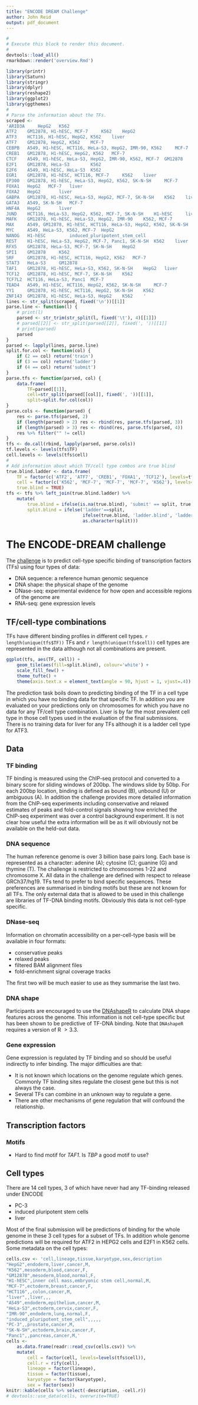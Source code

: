 ```yaml
---
title: "ENCODE DREAM Challenge"
author: John Reid
output: pdf_document
---
```


```r
#
# Execute this block to render this document.
#
devtools::load_all()
rmarkdown::render('overview.Rmd')
```


```r
library(printr)
library(Saturn)
library(stringr)
library(dplyr)
library(reshape2)
library(ggplot2)
library(ggthemes)
#
# Parse the information about the TFs.
scraped <-
'ARID3A 	HepG2 	K562 	
ATF2 	GM12878, H1-hESC, MCF-7 	K562 	HepG2
ATF3 	HCT116, H1-hESC, HepG2, K562 	liver 	
ATF7 	GM12878, HepG2, K562 	MCF-7 	
CEBPB 	A549, H1-hESC, HCT116, HeLa-S3, HepG2, IMR-90, K562 	MCF-7 	
CREB1 	GM12878, H1-hESC, HepG2, K562 	MCF-7 	
CTCF 	A549, H1-hESC, HeLa-S3, HepG2, IMR-90, K562, MCF-7 	GM12878 	PC-3, induced_pluripotent_stem_cell
E2F1 	GM12878, HeLa-S3 		K562
E2F6 	A549, H1-hESC, HeLa-S3 	K562 	
EGR1 	GM12878, H1-hESC, HCT116, MCF-7 	K562 	liver
EP300 	GM12878, H1-hESC, HeLa-S3, HepG2, K562, SK-N-SH 	MCF-7 	
FOXA1 	HepG2 	MCF-7 	liver
FOXA2 	HepG2 		liver
GABPA 	GM12878, H1-hESC, HeLa-S3, HepG2, MCF-7, SK-N-SH 	K562 	liver
GATA3 	A549, SK-N-SH 	MCF-7 	
HNF4A 	HepG2 		liver
JUND 	HCT116, HeLa-S3, HepG2, K562, MCF-7, SK-N-SH 	H1-hESC 	liver
MAFK 	GM12878, H1-hESC, HeLa-S3, HepG2, IMR-90 	K562, MCF-7 	
MAX 	A549, GM12878, H1-hESC, HCT116, HeLa-S3, HepG2, K562, SK-N-SH 	MCF-7 	liver
MYC 	A549, HeLa-S3, K562, MCF-7 	HepG2 	
NANOG 	H1-hESC 		induced_pluripotent_stem_cell
REST 	H1-hESC, HeLa-S3, HepG2, MCF-7, Panc1, SK-N-SH 	K562 	liver
RFX5 	GM12878, HeLa-S3, MCF-7, SK-N-SH 	HepG2 	
SPI1 	GM12878 	K562 	
SRF 	GM12878, H1-hESC, HCT116, HepG2, K562 	MCF-7 	
STAT3 	HeLa-S3 	GM12878 	
TAF1 	GM12878, H1-hESC, HeLa-S3, K562, SK-N-SH 	HepG2 	liver
TCF12 	GM12878, H1-hESC, MCF-7, SK-N-SH 	K562 	
TCF7L2 	HCT116, HeLa-S3, Panc1 	MCF-7 	
TEAD4 	A549, H1-hESC, HCT116, HepG2, K562, SK-N-SH 	MCF-7 	
YY1 	GM12878, H1-hESC, HCT116, HepG2, SK-N-SH 	K562 	
ZNF143 	GM12878, H1-hESC, HeLa-S3, HepG2 	K562 	'
lines <- str_split(scraped, fixed('\n'))[[1]]
parse.line <- function(l) {
    # print(l)
    parsed <- str_trim(str_split(l, fixed('\t'), 4)[[1]])
    # parsed[[2]] <- str_split(parsed[[2]], fixed(', '))[[1]]
    # print(parsed)
    parsed
}
parsed <- lapply(lines, parse.line)
split.for.col <- function(col) {
    if (2 == col) return('train')
    if (3 == col) return('ladder')
    if (4 == col) return('submit')
}
parse.tfs <- function(parsed, col) {
    data.frame(
        TF=parsed[[1]],
        cell=str_split(parsed[[col]], fixed(', '))[[1]],
        split=split.for.col(col))
}
parse.cols <- function(parsed) {
    res <- parse.tfs(parsed, 2)
    if (length(parsed) > 2) res <- rbind(res, parse.tfs(parsed, 3))
    if (length(parsed) > 3) res <- rbind(res, parse.tfs(parsed, 4))
    res %>% filter("" != cell)
}
tfs <- do.call(rbind, lapply(parsed, parse.cols))
tf.levels <- levels(tfs$TF)
cell.levels <- levels(tfs$cell)
#
# Add information about which TF/cell type combos are true blind
true.blind.ladder <- data.frame(
    TF = factor(c('ATF2', 'ATF7', 'CREB1', 'FOXA1', 'TCF12'), levels=tf.levels),
    cell = factor(c('K562', 'MCF-7', 'MCF-7', 'MCF-7', 'K562'), levels=cell.levels),
    true.blind = TRUE)
tfs <- tfs %>% left_join(true.blind.ladder) %>%
    mutate(
        true.blind = ifelse(is.na(true.blind), 'submit' == split, true.blind),
        split.blind = ifelse('ladder'==split,
                             ifelse(true.blind, 'ladder.blind', 'ladder'),
                             as.character(split)))
```


# The ENCODE-DREAM challenge

The [challenge](https://www.synapse.org/#!Synapse:syn6131484/wiki/) is to
predict cell-type specific binding of transcription factors (TFs) using four
types of data:

- DNA sequence: a reference human genomic sequence
- DNA shape: the physical shape of the genome
- DNase-seq: experimental evidence for how open and accessible regions of the genome are
- RNA-seq: gene expression levels


## TF/cell-type combinations

TFs have different binding profiles in different cell types. `r length(unique(tfs$TF))`
TFs and `r length(unique(tfs$cell))` cell types are represented in the data although not
all combinations are present.

```r
ggplot(tfs, aes(TF, cell)) +
    geom_tile(aes(fill=split.blind), colour='white') +
    scale_fill_few() +
    theme_tufte() +
    theme(axis.text.x = element_text(angle = 90, hjust = 1, vjust=.4))
```

The prediction task boils down to predicting binding of the TF in a cell type
in which you have no binding data for that specific TF. In addition you are
evaluated on your predictions only on chromosomes for which you have no data
for any TF/cell type combination. Liver is by far the most prevalent cell type
in those cell types used in the evaluation of the final submissions. There is
no training data for liver for any TFs although it is a ladder cell type for
ATF3.


## Data


### TF binding

TF binding is measured using the ChIP-seq protocol and converted to a binary
score for sliding windows of 200bp. The windows slide by 50bp. For each 200bp
location, binding is defined as bound (B), unbound (U) or ambiguous (A). In
addition the challenge provides more detailed information from the ChIP-seq
experiments including conservative and relaxed estimates of peaks and
fold-control signals showing how enriched the ChIP-seq experiment was over a
control background experiment. It is not clear how useful the extra information
will be as it will obviously not be available on the held-out data.


### DNA sequence

The human reference genome is over 3 billion base pairs long. Each base is
represented as a character: adenine (A); cytosine (C); guanine (G) and thymine
(T). The challenge is restricted to chromosomes 1-22 and chromosome X. All data
in the challenge are defined with respect to release GRCh37/hg19.  TFs tend to
prefer to bind specific sequences. These preferences are summarised in binding
motifs but these are not known for all TFs. The only external data that is
allowed to be used in this challenge are libraries of TF-DNA binding motifs.
Obviously this data is not cell-type specific.


### DNase-seq

Information on chromatin accessibility on a per-cell-type basis will be
available in four formats:

- conservative peaks
- relaxed peaks
- filtered BAM alignment files
- fold-enrichment signal coverage tracks

The first two will be much easier to use as they summarise the last two.


### DNA shape

Participants are encouraged to use the [DNAshapeR](http://tsupeichiu.github.io/DNAshapeR/) to
calculate DNA shape features across the genome. This information is not cell-type specific but
has been shown to be predictive of TF-DNA binding. Note that `DNAshapeR` requires a version of
R $> 3.3$.


### Gene expression

Gene expression is regulated by TF binding and so should be useful indirectly to infer binding.
The major difficulties are that:

- It is not known which locations on the genome regulate which genes. Commonly TF binding sites
  regulate the closest gene but this is not always the case.
- Several TFs can combine in an unknown way to regulate a gene.
- There are other mechanisms of gene regulation that will confound the relationship.



## Transcription factors


### Motifs

- Hard to find motif for *TAF1*. Is *TBP* a good motif to use?




## Cell types

There are 14 cell types, 3 of which have never had any TF-binding released under ENCODE

* PC-3
* induced pluripotent stem cells
* liver

Most of the final submission will be predictions of binding for the whole
genome in these 3 cell types for a subset of TFs. In addition whole genome
predictions will be required for ATF2 in HEPG2 cells and E2F1 in K562 cells.
Some metadata on the cell types:

```r
cells.csv <- 'cell,lineage,tissue,karyotype,sex,description
"HepG2",endoderm,liver,cancer,M,
"K562",mesoderm,blood,cancer,F,
"GM12878",mesoderm,blood,normal,F,
"H1-hESC",inner cell mass,embryonic stem cell,normal,M,
"MCF-7",ectoderm,breast,cancer,F,
"HCT116",,colon,cancer,M,
"liver",,liver,,,
"A549",endoderm,epithelium,cancer,M,
"HeLa-S3",ectoderm,cervix,cancer,F,
"IMR-90",endoderm,lung,normal,F,
"induced_pluripotent_stem_cell",,,,,
"PC-3",,prostate,cancer,M,
"SK-N-SH",ectoderm,brain,cancer,F,
"Panc1",,pancreas,cancer,M,'
cells <-
    as.data.frame(readr::read_csv(cells.csv)) %>%
    mutate(
        cell = factor(cell, levels=levels(tfs$cell)),
        cell.r = rify(cell),
        lineage = factor(lineage),
        tissue = factor(tissue),
        karyotype = factor(karyotype),
        sex = factor(sex))
knitr::kable(cells %>% select(-description, -cell.r))
# devtools::use_data(cells, overwrite=TRUE)
```
